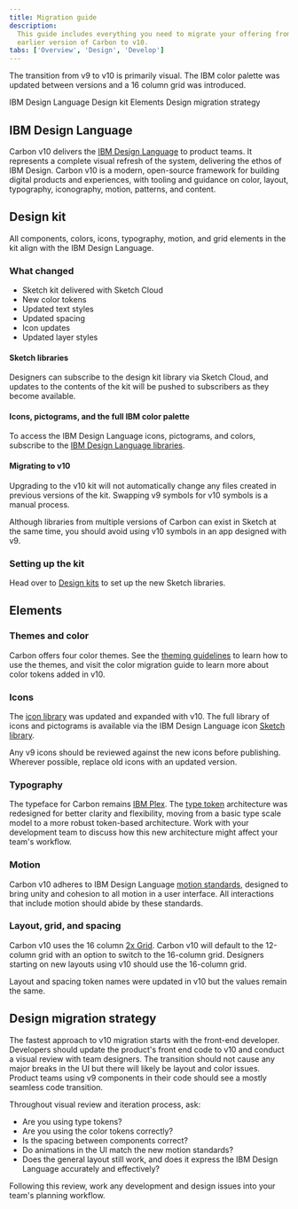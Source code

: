 ```yaml
---
title: Migration guide
description:
  This guide includes everything you need to migrate your offering from an
  earlier version of Carbon to v10.
tabs: ['Overview', 'Design', 'Develop']
---
```


<PageDescription>

The transition from v9 to v10 is primarily visual. The IBM color palette was
updated between versions and a 16 column grid was introduced.

</PageDescription>

<AnchorLinks>

<AnchorLink>IBM Design Language</AnchorLink>
<AnchorLink>Design kit</AnchorLink>
<AnchorLink>Elements</AnchorLink>
<AnchorLink>Design migration strategy</AnchorLink>

</AnchorLinks>

## IBM Design Language

Carbon v10 delivers the
[IBM Design Language](https://www.ibm.com/design/language/) to product teams. It
represents a complete visual refresh of the system, delivering the ethos of IBM
Design. Carbon v10 is a modern, open-source framework for building digital
products and experiences, with tooling and guidance on color, layout,
typography, iconography, motion, patterns, and content.

## Design kit

All components, colors, icons, typography, motion, and grid elements in the kit
align with the IBM Design Language.

### What changed

- Sketch kit delivered with Sketch Cloud
- New color tokens
- Updated text styles
- Updated spacing
- Icon updates
- Updated layer styles

#### Sketch libraries

Designers can subscribe to the design kit library via Sketch Cloud, and updates
to the contents of the kit will be pushed to subscribers as they become
available.

#### Icons, pictograms, and the full IBM color palette

To access the IBM Design Language icons, pictograms, and colors, subscribe to
the [IBM Design Language libraries](/resources#color-grid-and-icons).

#### Migrating to v10

Upgrading to the v10 kit will not automatically change any files created in
previous versions of the kit. Swapping v9 symbols for v10 symbols is a manual
process.

Although libraries from multiple versions of Carbon can exist in Sketch at the
same time, you should avoid using v10 symbols in an app designed with v9.

### Setting up the kit

Head over to [Design kits](/designing/kits/sketch) to
set up the new Sketch libraries.

## Elements

### Themes and color

Carbon offers four color themes. See the
[theming guidelines](/guidelines/color/overview#themes) to learn how to use the
themes, and visit the color migration guide to learn more about color tokens
added in v10.

<Row>
<Column colLg={4} colMd={4} noGutterSm>
<ResourceCard
    subTitle="Migrating color"
    href="https://github.com/carbon-design-system/carbon/blob/master/docs/migration/10.x-color.md"
    >

<MdxIcon name="github" />

  </ResourceCard>
</Column>
</Row>

### Icons

The [icon library](/guidelines/icons/library) was updated and expanded with v10.
The full library of icons and pictograms is available via the IBM Design
Language icon [Sketch library](/guidelines/icons/usage#resources).

Any v9 icons should be reviewed against the new icons before publishing.
Wherever possible, replace old icons with an updated version.

<Row>
<Column colLg={4} colMd={4} noGutterSm>
<ResourceCard
    subTitle="Icon migration"
    href="https://github.com/carbon-design-system/carbon/blob/master/docs/migration/10.x-icons.md"
    >

<MdxIcon name="github" />

  </ResourceCard>
</Column>
</Row>

### Typography

The typeface for Carbon remains
[IBM Plex](/guidelines/typography/overview/#typeface:-ibm-plex). The
[type token](/guidelines/typography/overview#type-tokens-and-sets) architecture
was redesigned for better clarity and flexibility, moving from a basic type
scale model to a more robust token-based architecture. Work with your
development team to discuss how this new architecture might affect your team's
workflow.

<Row>
<Column colLg={4} colMd={4} noGutterSm>
<ResourceCard
    subTitle="Type migration"
    href="https://github.com/carbon-design-system/carbon/blob/master/docs/migration/10.x-type.md"
    >

<MdxIcon name="github" />

  </ResourceCard>
</Column>
</Row>

### Motion

Carbon v10 adheres to IBM Design Language
[motion standards](/guidelines/motion/basics), designed to bring unity and
cohesion to all motion in a user interface. All interactions that include motion
should abide by these standards.

### Layout, grid, and spacing

Carbon v10 uses the 16 column [2x Grid](/guidelines/2x-grid/overview). Carbon v10
will default to the 12-column grid with an option to switch to the 16-column
grid. Designers starting on new layouts using v10 should use the 16-column grid.

Layout and spacing token names were updated in v10 but the values remain the
same.

<Row>
<Column colLg={4} colMd={4} noGutterSm>
<ResourceCard
    subTitle="Layout migration"
    href="https://github.com/carbon-design-system/carbon/blob/master/docs/migration/10.x-layout.md#migrating"
    >

<MdxIcon name="github" />

  </ResourceCard>
</Column>
</Row>

## Design migration strategy

The fastest approach to v10 migration starts with the front-end developer.
Developers should update the product's front end code to v10 and conduct a
visual review with team designers. The transition should not cause any major
breaks in the UI but there will likely be layout and color issues. Product teams
using v9 components in their code should see a mostly seamless code transition.

Throughout visual review and iteration process, ask:

- Are you using type tokens?
- Are you using the color tokens correctly?
- Is the spacing between components correct?
- Do animations in the UI match the new motion standards?
- Does the general layout still work, and does it express the IBM Design
  Language accurately and effectively?

Following this review, work any development and design issues into your team's
planning workflow.
